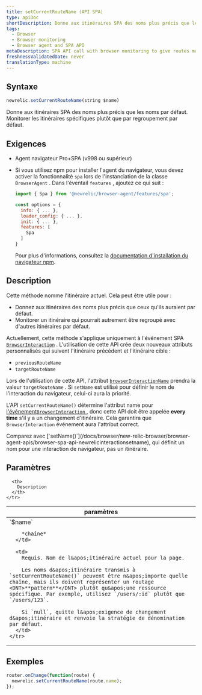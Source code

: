 ```yaml
---
title: setCurrentRouteName (API SPA)
type: apiDoc
shortDescription: Donne aux itinéraires SPA des noms plus précis que les noms par défaut. Monitorer les itinéraires spécifiques plutôt que par regroupement par défaut.
tags:
  - Browser
  - Browser monitoring
  - Browser agent and SPA API
metaDescription: SPA API call with browser monitoring to give routes more accurate names and monitor specific routes rather than by default grouping.
freshnessValidatedDate: never
translationType: machine
---
```


## Syntaxe

```js
newrelic.setCurrentRouteName(string $name)
```

Donne aux itinéraires SPA des noms plus précis que les noms par défaut. Monitorer les itinéraires spécifiques plutôt que par regroupement par défaut.

## Exigences

* Agent navigateur Pro+SPA (v998 ou supérieur)

* Si vous utilisez npm pour installer l&apos;agent du navigateur, vous devez activer la fonctionnalité `spa` lors de l&apos;instanciation de la classe `BrowserAgent` . Dans l&apos;éventail `features` , ajoutez ce qui suit :

  ```js
  import { Spa } from '@newrelic/browser-agent/features/spa';

  const options = {
    info: { ... },
    loader_config: { ... },
    init: { ... },
    features: [
      Spa
    ]
  }
  ```

  Pour plus d&apos;informations, consultez la [documentation d&apos;installation du navigateur npm](https://www.npmjs.com/package/@newrelic/browser-agent#new-relic-browser-agent).

## Description

Cette méthode nomme l&apos;itinéraire actuel. Cela peut être utile pour :

* Donnez aux itinéraires des noms plus précis que ceux qu&apos;ils auraient par défaut.
* Monitorer un itinéraire qui pourrait autrement être regroupé avec d&apos;autres itinéraires par défaut.

Actuellement, cette méthode s&apos;applique uniquement à l&apos;événement SPA [`BrowserInteraction`](/docs/insights/explore-data/attributes/browser-default-attributes-insights#browserinteraction-attributes) . L&apos;utilisation de cette API crée deux nouveaux attributs personnalisés qui suivent l&apos;itinéraire précédent et l&apos;itinéraire cible :

* `previousRouteName`
* `targetRouteName`

Lors de l&apos;utilisation de cette API, l&apos;attribut [`browserInteractionName`](/docs/insights/explore-data/attributes/browser-default-attributes-insights#interaction-name) prendra la valeur `targetRouteName` . Si `setName` est utilisé pour définir le nom de l&apos;interaction du navigateur, celui-ci aura la priorité.

L&apos;API `setCurrentRouteName()` détermine l&apos;attribut name pour [l&apos;événement`BrowserInteraction` ](/docs/insights/explore-data/attributes/browser-default-attributes-insights#browserinteraction-attributes), donc cette API doit être appelée <DNT>**every time**</DNT> s&apos;il y a un changement d&apos;itinéraire. Cela garantira que `BrowserInteraction` événement aura l&apos;attribut correct.

<Callout variant="tip">
  Comparez avec [`setName()`](/docs/browser/new-relic-browser/browser-agent-apis/browser-spa-api-newrelicinteractionsetname), qui définit un nom pour une interaction de navigateur, pas un itinéraire.
</Callout>

## Paramètres

<table>
  <thead>
    <tr>
      <th width="25%">
        paramètres
      </th>

      <th>
        Description
      </th>
    </tr>
  </thead>

  <tbody>
    <tr>
      <td>
        `$name`

        *chaîne*
      </td>

      <td>
        Requis. Nom de l&apos;itinéraire actuel pour la page.

        Les noms d&apos;itinéraire transmis à `setCurrentRouteName()` peuvent être n&apos;importe quelle chaîne, mais ils doivent représenter un routage <DNT>**pattern**</DNT> plutôt qu&apos;une ressource spécifique. Par exemple, utilisez `/users/:id` plutôt que `/users/123`.

        Si `null`, quitte l&apos;exigence de changement d&apos;itinéraire et renvoie la stratégie de dénomination par défaut.
      </td>
    </tr>
  </tbody>
</table>

## Exemples

```js
router.onChange(function(route) {
  newrelic.setCurrentRouteName(route.name);
});
```